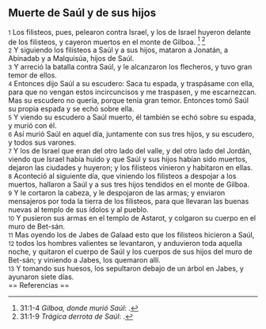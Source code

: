 == Muerte de Saúl y de sus hijos  ==

{{anchor|1}} <small>1</small> Los filisteos, pues, pelearon contra Israel, y los de Israel huyeron delante de los filisteos, y cayeron muertos en el monte de Gilboa. <ref>31:1-4 ''Gilboa, donde murió Saúl'': {{lib|LU|134|9|5}}.</ref> <ref>31:1-9 ''Trágica derrota de Saúl'': {{lib|LU|97|9|5}}.</ref><br>
{{anchor|2}} <small>2</small> Y siguiendo los filisteos a Saúl y a sus hijos, mataron a Jonatán, a Abinadab y a Malquisúa, hijos de Saúl.<br>
{{anchor|3}} <small>3</small> Y arreció la batalla contra Saúl, y le alcanzaron los flecheros, y tuvo gran temor de ellos.<br>
{{anchor|4}} <small>4</small> Entonces dijo Saúl a su escudero: Saca tu espada, y traspásame con ella, para que no vengan estos incircuncisos y me traspasen, y me escarnezcan. Mas su escudero no quería, porque tenía gran temor. Entonces tomó Saúl su propia espada y se echó sobre ella.<br>
{{anchor|5}} <small>5</small> Y viendo su escudero a Saúl muerto, él también se echó sobre su espada, y murió con él.<br>
{{anchor|6}} <small>6</small> Así murió Saúl en aquel día, juntamente con sus tres hijos, y su escudero, y todos sus varones.<br>
{{anchor|7}} <small>7</small> Y los de Israel que eran del otro lado del valle, y del otro lado del Jordán, viendo que Israel había huido y que Saúl y sus hijos habían sido muertos, dejaron las ciudades y huyeron; y los filisteos vinieron y habitaron en ellas.<br>
{{anchor|8}} <small>8</small> Aconteció al siguiente día, que viniendo los filisteos a despojar a los muertos, hallaron a Saúl y a sus tres hijos tendidos en el monte de Gilboa.<br>
{{anchor|9}} <small>9</small> Y le cortaron la cabeza, y le despojaron de las armas; y enviaron mensajeros por toda la tierra de los filisteos, para que llevaran las buenas nuevas al templo de sus ídolos y al pueblo.<br>
{{anchor|10}} <small>10</small> Y pusieron sus armas en el templo de Astarot, y colgaron su cuerpo en el muro de Bet-sán.<br>
{{anchor|11}} <small>11</small> Mas oyendo los de Jabes de Galaad esto que los filisteos hicieron a Saúl,<br>
{{anchor|12}} <small>12</small> todos los hombres valientes se levantaron, y anduvieron toda aquella noche, y quitaron el cuerpo de Saúl y los cuerpos de sus hijos del muro de Bet-sán; y viniendo a Jabes, los quemaron allí.<br>
{{anchor|13}} <small>13</small> Y tomando sus huesos, los sepultaron debajo de un árbol en Jabes, y ayunaron siete días.<br>
== Referencias ==

<references />
